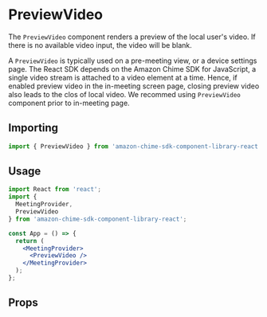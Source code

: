 
<Meta title="SDK Components/PreviewVideo" />

# PreviewVideo

The `PreviewVideo` component renders a preview of the local user's video. If there is no available video input, the video will be blank. 

A `PreviewVideo` is typically used on a pre-meeting view, or a device settings page. The React SDK depends on the Amazon Chime SDK for JavaScript, a single video stream is attached to a video element at a time. Hence, if enabled preview video in the in-meeting screen page, closing preview video also leads to the clos of local video. We recommed using `PreviewVideo` component prior to in-meeting page.

## Importing

```javascript
import { PreviewVideo } from 'amazon-chime-sdk-component-library-react';
```

## Usage

```jsx
import React from 'react';
import {
  MeetingProvider,
  PreviewVideo
} from 'amazon-chime-sdk-component-library-react';

const App = () => {
  return (
    <MeetingProvider>
      <PreviewVideo />
    </MeetingProvider>
  );
};
```

## Props

<Props of={PreviewVideo} />
